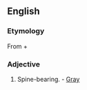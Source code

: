 ==English==

===Etymology===
From {{etyl|grc|en}} {{term|ἀκανθο-||spine|tr=akantho-|lang=grc|sc=polytonic}} + {{term|φορός||bearing|tr=phoros|lang=grc|sc=polytonic}}

===Adjective===
{{infl|en|adjective}}

#Spine-bearing. - [[Gray]]